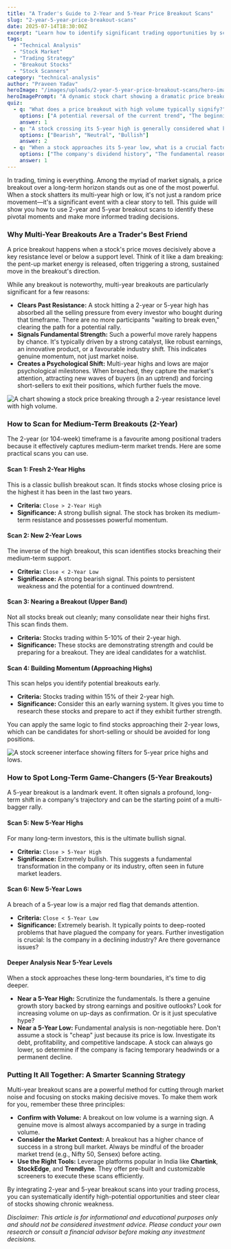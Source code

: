 ```yaml
---
title: "A Trader's Guide to 2-Year and 5-Year Price Breakout Scans"
slug: "2-year-5-year-price-breakout-scans"
date: 2025-07-14T18:30:00Z
excerpt: "Learn how to identify significant trading opportunities by scanning for stocks hitting or approaching their 2-year and 5-year price breakouts. A practical guide for Indian investors."
tags:
  - "Technical Analysis"
  - "Stock Market"
  - "Trading Strategy"
  - "Breakout Stocks"
  - "Stock Scanners"
category: "technical-analysis"
author: "Praveen Yadav"
heroImage: "/images/uploads/2-year-5-year-price-breakout-scans/hero-image.jpg"
heroImagePrompt: "A dynamic stock chart showing a dramatic price breakout with increasing volume bars, set against a backdrop of financial data screens, symbolizing a major market move."
quiz:
  - q: "What does a price breakout with high volume typically signify?"
    options: ["A potential reversal of the current trend", "The beginning of a new, strong trend", "A period of low volatility"]
    answer: 1
  - q: "A stock crossing its 5-year high is generally considered what kind of indicator?"
    options: ["Bearish", "Neutral", "Bullish"]
    answer: 2
  - q: "When a stock approaches its 5-year low, what is a crucial factor to investigate?"
    options: ["The company's dividend history", "The fundamental reasons for the price decline", "The number of analysts covering the stock"]
    answer: 1
---
```


In trading, timing is everything. Among the myriad of market signals, a price breakout over a long-term horizon stands out as one of the most powerful. When a stock shatters its multi-year high or low, it's not just a random price movement—it's a significant event with a clear story to tell. This guide will show you how to use 2-year and 5-year breakout scans to identify these pivotal moments and make more informed trading decisions.

### Why Multi-Year Breakouts Are a Trader's Best Friend

A price breakout happens when a stock's price moves decisively above a key resistance level or below a support level. Think of it like a dam breaking: the pent-up market energy is released, often triggering a strong, sustained move in the breakout's direction.

While any breakout is noteworthy, multi-year breakouts are particularly significant for a few reasons:

*   **Clears Past Resistance:** A stock hitting a 2-year or 5-year high has absorbed all the selling pressure from every investor who bought during that timeframe. There are no more participants "waiting to break even," clearing the path for a potential rally.
*   **Signals Fundamental Strength:** Such a powerful move rarely happens by chance. It's typically driven by a strong catalyst, like robust earnings, an innovative product, or a favourable industry shift. This indicates genuine momentum, not just market noise.
*   **Creates a Psychological Shift:** Multi-year highs and lows are major psychological milestones. When breached, they capture the market's attention, attracting new waves of buyers (in an uptrend) and forcing short-sellers to exit their positions, which further fuels the move.

![A chart showing a stock price breaking through a 2-year resistance level with high volume.](/images/uploads/2-year-5-year-price-breakout-scans/2-year-breakout.png)

### How to Scan for Medium-Term Breakouts (2-Year)

The 2-year (or 104-week) timeframe is a favourite among positional traders because it effectively captures medium-term market trends. Here are some practical scans you can use.

#### Scan 1: Fresh 2-Year Highs
This is a classic bullish breakout scan. It finds stocks whose closing price is the highest it has been in the last two years.
*   **Criteria:** `Close > 2-Year High`
*   **Significance:** A strong bullish signal. The stock has broken its medium-term resistance and possesses powerful momentum.

#### Scan 2: New 2-Year Lows
The inverse of the high breakout, this scan identifies stocks breaching their medium-term support.
*   **Criteria:** `Close < 2-Year Low`
*   **Significance:** A strong bearish signal. This points to persistent weakness and the potential for a continued downtrend.

#### Scan 3: Nearing a Breakout (Upper Band)
Not all stocks break out cleanly; many consolidate near their highs first. This scan finds them.
*   **Criteria:** Stocks trading within 5-10% of their 2-year high.
*   **Significance:** These stocks are demonstrating strength and could be preparing for a breakout. They are ideal candidates for a watchlist.

#### Scan 4: Building Momentum (Approaching Highs)
This scan helps you identify potential breakouts early.
*   **Criteria:** Stocks trading within 15% of their 2-year high.
*   **Significance:** Consider this an early warning system. It gives you time to research these stocks and prepare to act if they exhibit further strength.

You can apply the same logic to find stocks approaching their 2-year lows, which can be candidates for short-selling or should be avoided for long positions.

![A stock screener interface showing filters for 5-year price highs and lows.](/images/uploads/2-year-5-year-price-breakout-scans/5-year-screener.png)

### How to Spot Long-Term Game-Changers (5-Year Breakouts)

A 5-year breakout is a landmark event. It often signals a profound, long-term shift in a company's trajectory and can be the starting point of a multi-bagger rally.

#### Scan 5: New 5-Year Highs
For many long-term investors, this is the ultimate bullish signal.
*   **Criteria:** `Close > 5-Year High`
*   **Significance:** Extremely bullish. This suggests a fundamental transformation in the company or its industry, often seen in future market leaders.

#### Scan 6: New 5-Year Lows
A breach of a 5-year low is a major red flag that demands attention.
*   **Criteria:** `Close < 5-Year Low`
*   **Significance:** Extremely bearish. It typically points to deep-rooted problems that have plagued the company for years. Further investigation is crucial: Is the company in a declining industry? Are there governance issues?

#### Deeper Analysis Near 5-Year Levels
When a stock approaches these long-term boundaries, it's time to dig deeper.
*   **Near a 5-Year High:** Scrutinize the fundamentals. Is there a genuine growth story backed by strong earnings and positive outlooks? Look for increasing volume on up-days as confirmation. Or is it just speculative hype?
*   **Near a 5-Year Low:** Fundamental analysis is non-negotiable here. Don't assume a stock is "cheap" just because its price is low. Investigate its debt, profitability, and competitive landscape. A stock can always go lower, so determine if the company is facing temporary headwinds or a permanent decline.

### Putting It All Together: A Smarter Scanning Strategy

Multi-year breakout scans are a powerful method for cutting through market noise and focusing on stocks making decisive moves. To make them work for you, remember these three principles:

*   **Confirm with Volume:** A breakout on low volume is a warning sign. A genuine move is almost always accompanied by a surge in trading volume.
*   **Consider the Market Context:** A breakout has a higher chance of success in a strong bull market. Always be mindful of the broader market trend (e.g., Nifty 50, Sensex) before acting.
*   **Use the Right Tools:** Leverage platforms popular in India like **Chartink**, **StockEdge**, and **Trendlyne**. They offer pre-built and customizable screeners to execute these scans efficiently.

By integrating 2-year and 5-year breakout scans into your trading process, you can systematically identify high-potential opportunities and steer clear of stocks showing chronic weakness.

*Disclaimer: This article is for informational and educational purposes only and should not be considered investment advice. Please conduct your own research or consult a financial advisor before making any investment decisions.*